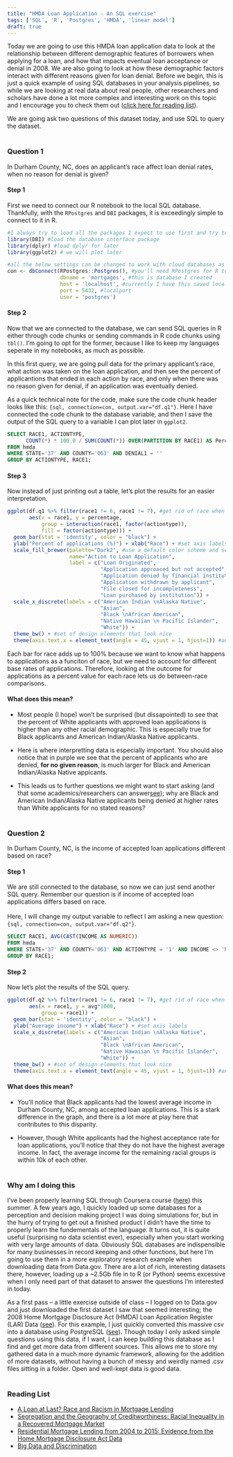 ```yaml
---
title: "HMDA Loan Application - An SQL exercise"
tags: ['SQL', 'R', 'Postgres', 'HMDA', 'linear model']
draft: true
---
```


Today we are going to use this HMDA loan application data to look at the relationship between different demographic features of borrowers when applying for a loan, and how that impacts eventual loan acceptance or denial in 2008. We are also going to look at how these demographic factors interact with different reasons given for loan denial. Before we begin, this is just a quick example of using SQL databases in your analysis pipelines, so while we are looking at real data about real people, other researchers and scholars have done a lot more complex and interesting work on this topic and I encourage you to check them out ([click here for reading list](#reading-list)).

We are going ask two questions of this dataset today, and use SQL to query the dataset.
</br></br>

### Question 1
In Durham County, NC, does an applicant's race affect loan denial rates, when no reason for denial is given?

#### Step 1
First we need to connect our R notebook to the local SQL database. Thankfully, with the `RPostgres` and `DBI` packages, it is exceedingly simple to connect to it in R. 
```r
#I always try to load all the packages I expect to use first and try to properly set up my R environment
library(DBI) #load the database interface package
library(dplyr) #load dplyr for later
library(ggplot2) # we will plot later

#all the below settings can be changed to work with cloud databases as well
con <- dbConnect(RPostgres::Postgres(), #you'll need RPostgres for R to talk to PostgreSQL
                 dbname = 'mortgages', #this is database I created
                 host = 'localhost', #currently I have this saved locally
                 port = 5432, #localport
                 user = 'postgres')
```

#### Step 2
Now that we are connected to the database, we can send SQL queries in R either through code chunks or sending commands in R code chunks using `tbl()`. I'm going to opt for the former, because I like to keep my languages seperate in my notebooks, as much as possible. 

In this first query, we are going pull data for the primary applicant's race, what action was taken on the loan application, and then see the percent of applicantions that ended in each action by race, and only when there was no reason given for denial, if an application was eventually denied. 

As a quick technical note for the code, make sure the code chunk header looks like this: `{sql, connection=con, output.var="df.q1"}`. Here I have connected the code chunk to the database variable, and then I save the output of the SQL query to a variable I can plot later in `ggplot2`.
```sql
SELECT RACE1, ACTIONTYPE, 
      COUNT(*) * 100.0 / SUM(COUNT(*)) OVER(PARTITION BY RACE1) AS Percentage
FROM hmda
WHERE STATE='37' AND COUNTY='063' AND DENIAL1 = ''
GROUP BY ACTIONTYPE, RACE1;
```

#### Step 3
Now instead of just printing out a table, let's plot the results for an easier interpretation.
```r
ggplot(df.q1 %>% filter(race1 != 6, race1 != 7), #get rid of race when (1) not applicable and (2) when not provided by applicant
       aes(x = race1, y = percentage, 
           group = interaction(race1, factor(actiontype)), 
           fill = factor(actiontype))) +
  geom_bar(stat = 'identity', color = "black") + 
  ylab("Percent of applications (%)") + xlab("Race") + #set axis labels
  scale_fill_brewer(palette="Dark2", #use a default color scheme and set labels
                    name="Action to Loan Application", 
                    label = c("Loan Originated",
                              "Application approaced but not accepted",
                              "Application denied by financial institution",
                              "Application withdrawn by applicant",
                              "File closed for incompleteness",
                              "Loan purchased by institution")) +
  scale_x_discrete(labels = c("American Indian \nAlaska Native",
                              "Asian",
                              "Black \nAfrican American",
                              "Native Hawaiian \n Pacific Islander",
                              "White")) +
  theme_bw() + #set of design elements that look nice
  theme(axis.text.x = element_text(angle = 45, vjust = 1, hjust=1)) #angle the x-axis labels to fit
```

Each bar for race adds up to 100% because we want to know what happens to applications as a funciton of race, but we need to account for different base rates of applications. Therefore, looking at the outcome for applications as a percent value for each race lets us do between-race comparisons.

#### What does this mean?
* Most people (I hope) won't be surprised (but dissapointed) to see that the percent of White applicants with approved loan applications is higher than any other racial demographic. This is especially true for Black applicants and American Indian/Alaska Native applicants. 

* Here is where interpretting data is especially important. You should also notice that in purple we see that the percent of applicants who are denied, **for no given reason**, is much larger for Black and American Indian/Alaska Native appicants. 

* This leads us to further questions we might want to start asking (and that some academics/researchers can answer[see](#reading-list)); why are Black and American Indian/Alaska Native applicants being denied at higher rates than White applicants for no stated reasons?
</br></br>

### Question 2
In Durham County, NC, is the income of accepted loan applications different based on race?

#### Step 1
We are still connected to the database, so now we can just send another SQL query. Remember our question is if income of accepted loan applications differs based on race.
</br></br>
Here, I will change my output variable to reflect I am asking a new question: `{sql, connection=con, output.var="df.q2"}`. 
```sql
SELECT RACE1, AVG(CAST(INCOME AS NUMERIC))
FROM hmda
WHERE STATE='37' AND COUNTY='063' AND ACTIONTYPE = '1' AND INCOME <> 'NA'
GROUP BY RACE1;
```

#### Step 2
Now let's plot the results of the SQL query.
```r
ggplot(df.q2 %>% filter(race1 != 6, race1 != 7), #get rid of race when (1) not applicable and (2) when not provided by applicant
       aes(x = race1, y = avg*1000, 
           group = race1)) +
  geom_bar(stat = 'identity', color = "black") +
  ylab("Average income") + xlab("Race") + #set axis labels
  scale_x_discrete(labels = c("American Indian \nAlaska Native",
                              "Asian",
                              "Black \nAfrican American",
                              "Native Hawaiian \n Pacific Islander",
                              "White")) +
  theme_bw() + #set of design elements that look nice
  theme(axis.text.x = element_text(angle = 45, vjust = 1, hjust=1)) #angle the x-axis labels to fit
```

#### What does this mean?
* You'll notice that Black applicants had the lowest average income in Durham County, NC, among accepted loan applications. This is a stark difference in the graph, and there is a lot more at play here that contributes to this disparity.

* However, though White applicants had the highest acceptance rate for loan applications, you'll notice that they do not have the highest average income. In fact, the average income for the remaining racial groups is within 10k of each other.
</br></br>

### Why am I doing this
I've been properly learning SQL through Coursera course ([here](https://www.coursera.org/learn/analytics-mysql/)) this summer. A few years ago, I quickly loaded up some databases for a perception and decision making project I was doing simulations for, but in the hurry of trying to get out a finished product I didn't have the time to properly learn the fundementals of the language. It turns out, it is quite useful (surprising no data scientist ever), especially when you start working with very large amounts of data. Obviously SQL databases are indispensible for many businesses in record keeping and other functions, but here I'm going to use them in a more exploratory research example when downloading data from Data.gov. There are a lot of rich, interesting datasets there, however, loading up a ~2.5Gb file in to R (or Python) seems excessive when I only need part of that dataset to answer the questions I'm interested in today. 

As a first pass -- a little exercise outside of class -- I logged on to Data.gov and just downloaded the first dataset I saw that seemed interesting; the 2008 Home Mortgage Disclosure Act (HMDA) Loan Application Register (LAR) Data ([see](https://catalog.data.gov/dataset/2008-home-mortgage-disclosure-act-hmda-loan-application-register-lar-data)). For this example, I just quickly converted this massive csv into a database using PostgreSQL ([see](https://www.postgresqltutorial.com/import-csv-file-into-posgresql-table/)). Though today I only asked simple questions using this data, if I want, I can keep building this database as I find and get more data from different sources. This allows me to store my gathered data in a much more dynamic framework, allowing for the addition of more datasets, without having a bunch of messy and weirdly named .csv files sitting in a folder. Open and well-kept data is good data.
</br></br>

### Reading List
* [A Loan at Last? Race and Racism in Mortgage Lending](https://link.springer.com/chapter/10.1007/978-3-030-11711-5_11)
* [Segregation and the Geography of Creditworthiness: Racial Inequality in a Recovered Mortgage Market](https://www.tandfonline.com/doi/full/10.1080/10511482.2017.1341944?casa_token=b3GMq9t6wLsAAAAA%3AaLUQuyPbjXkI9KXZib0FAg91qA74Hw2YDADejjIrmm90o_XqGeYkAJG6wKM-L1F6g0SiD16me7MX)
* [Residential Mortgage Lending from 2004 to 2015: Evidence from the Home Mortgage Disclosure Act Data](https://www.questia.com/library/journal/1G1-484628739/residential-mortgage-lending-from-2004-to-2015-evidence)
* [Big Data and Discrimination](https://www.jstor.org/stable/26590562?seq=1#metadata_info_tab_contents)
